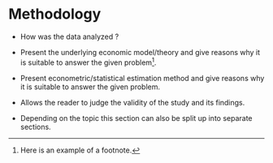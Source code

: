 # Methodology

* How was the data analyzed ?

* Present the underlying economic model/theory and give reasons why it is
  suitable to answer the given problem[^1].

* Present econometric/statistical estimation method and give reasons why it is
  suitable to answer the given problem.

* Allows the reader to judge the validity of the study and its findings.

* Depending on the topic this section can also be split up into separate
  sections.

[^1]: Here is an example of a footnote.

\newpage
